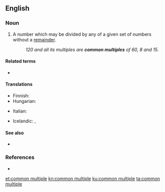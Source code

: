 ==English==

===Noun===
{{en-noun|head=[[common]] [[multiple]]}}

# {{lb|en|mathematics}} A number which may be divided by any of a given set of numbers without a [[remainder]].
#: ''120 and all its multiples are '''common multiples''' of 60, 8 and 15.''

====Related terms====
* {{l|en|least common multiple}}

====Translations====
{{trans-top|in math}}
* Finnish: {{t|fi|yhteinen jaettava}}
* Hungarian: {{t|hu|közös többszörös}}
{{trans-mid}}
* Italian: {{t|it|multiplo comune|m}}
{{trans-bottom}}

{{checktrans-top}}
* Icelandic: {{t-check|is|samfeldi|n}}, {{t-check|is|sameiginlegt margfeldi|n}}
{{trans-bottom}}

====See also====
* {{l|en|common divisor}}

===References===
* {{R:American Heritage 2000}}

[[et:common multiple]]
[[kn:common multiple]]
[[ku:common multiple]]
[[ta:common multiple]]